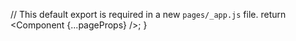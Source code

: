 
  // This default export is required in a new `pages/_app.js` file.
  return <Component {...pageProps} />;
}
